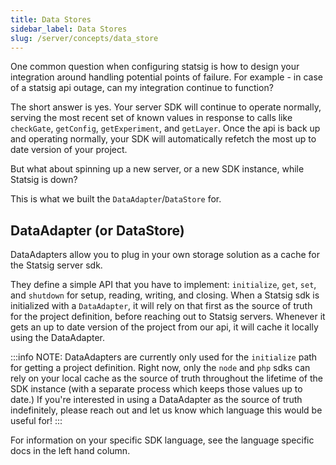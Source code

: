 ```yaml
---
title: Data Stores
sidebar_label: Data Stores
slug: /server/concepts/data_store
---
```


One common question when configuring statsig is how to design your integration around handling potential points of failure.  For example - in case of a statsig api outage, can my integration continue to function?

The short answer is yes.  Your server SDK will continue to operate normally, serving the most recent set of known values in response to calls like `checkGate`, `getConfig`, `getExperiment`, and `getLayer`.
Once the api is back up and operating normally, your SDK will automatically refetch the most up to date version of your project.

But what about spinning up a new server, or a new SDK instance, while Statsig is down?

This is what we built the `DataAdapter`/`DataStore` for.

## DataAdapter (or DataStore)

DataAdapters allow you to plug in your own storage solution as a cache for the Statsig server sdk.

They define a simple API that you have to implement: `initialize`, `get`, `set`, and `shutdown` for setup, reading, writing, and closing.
When a Statsig sdk is initialized with a `DataAdapter`, it will rely on that first as the source of truth for the project definition, before reaching out to Statsig servers.  Whenever it gets an up to date version of the project from our api, it will cache it locally using the DataAdapter.

:::info
NOTE: DataAdapters are currently only used for the `initialize` path for getting a project definition.  Right now, only the `node` and `php` sdks can rely on your local cache as the source of truth throughout the lifetime of the SDK instance (with a separate process which keeps those values up to date.)
If you're interested in using a DataAdapter as the source of truth indefinitely, please reach out and let us know which language this would be useful for!
:::

For information on your specific SDK language, see the language specific docs in the left hand column.
